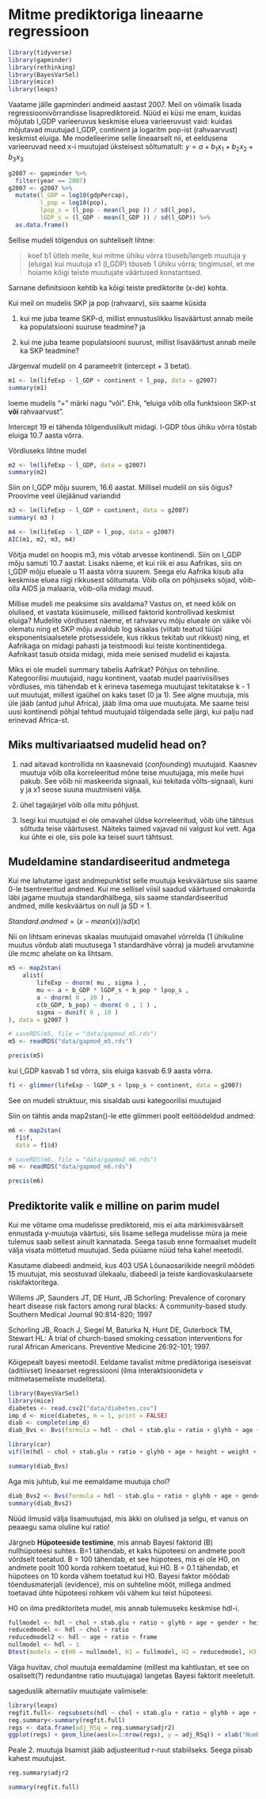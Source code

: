 
# Mitme prediktoriga lineaarne regressioon

```r
library(tidyverse)
library(gapminder)
library(rethinking)
library(BayesVarSel)
library(mice)
library(leaps)
```

Vaatame jälle gapminderi andmeid aastast 2007. 
Meil on võimalik lisada regressioonivõrrandisse lisaprediktoreid. 
Nüüd ei küsi me enam, kuidas mõjutab l_GDP varieeruvus keskmise eluea varieeruvust vaid: kuidas mõjutavad muutujad l_GDP, continent ja logaritm pop-ist (rahvaarvust) keskmist eluiga. 
Me modelleerime selle lineaarselt nii, et eeldusena varieeruvad need x-i muutujad üksteisest sõltumatult: $y = a + b_1x_1 + b_2x_2 + b_3x_3$

```r
g2007 <- gapminder %>% 
  filter(year == 2007)
g2007 <- g2007 %>% 
  mutate(l_GDP = log10(gdpPercap),
         l_pop = log10(pop), 
         lpop_s = (l_pop - mean(l_pop )) / sd(l_pop),
         lGDP_s = (l_GDP - mean(l_GDP )) / sd(l_GDP)) %>% 
  as.data.frame()
```

Sellise mudeli tõlgendus on suhteliselt lihtne: 

> koef b1 ütleb meile, 
      kui mitme ühiku võrra tõuseb/langeb muutuja y (eluiga) 
      kui muutuja x1 (l_GDP) tõuseb 1 ühiku võrra; 
      tingimusel, et me hoiame kõigi teiste muutujate väärtused konstantsed. 
      
      
Sarnane definitsioon kehtib ka kõigi teiste prediktorite (x-de) kohta.

Kui meil on mudelis SKP ja pop (rahvaarv), siis saame küsida 

1) kui me juba teame SKP-d, millist ennustuslikku lisaväärtust annab meile ka populatsiooni suuruse teadmine? ja

2) kui me juba teame populatsiooni suurust, millist lisaväärtust annab meile ka SKP teadmine?

Järgenval mudelil on 4 parameetrit (intercept + 3 betat).

```r
m1 <- lm(lifeExp ~ l_GDP + continent + l_pop, data = g2007)
summary(m1)
```

loeme mudelis "+" märki nagu "või". Ehk, "eluiga võib olla funktsioon SKP-st **või** rahvaarvust".

Intercept 19 ei tähenda tõlgenduslikult midagi. l-GDP tõus ühiku võrra tõstab eluiga 10.7 aasta võrra. 

Võrdluseks lihtne mudel
```r
m2 <- lm(lifeExp ~ l_GDP, data = g2007)
summary(m2)
```

Siin on l_GDP mõju suurem, 16.6 aastat. Millisel mudelil on siis õigus? Proovime veel ülejäänud variandid

```r
m3 <- lm(lifeExp ~ l_GDP + continent, data = g2007)
summary( m3 )

m4 <- lm(lifeExp ~ l_GDP + l_pop, data = g2007)
AIC(m1, m2, m3, m4)
```

Võitja mudel on hoopis m3, mis võtab arvesse kontinendi. Siin on l_GDP mõju samuti 10.7 aastat. Lisaks näeme, et kui riik ei asu Aafrikas, siis on l_GDP mõju elueale u 11 aasta võrra suurem. Seega elu Aafrika kisub alla keskmise eluea riigi rikkusest sõltumata. Võib olla on põhjuseks sõjad, võib-olla AIDS ja malaaria, võib-olla midagi muud. 

Millise mudeli me peaksime siis avaldama? Vastus on, et need kõik on olulised, et vastata küsimusele, millised faktorid kontrollivad keskmist eluiga? Mudelite võrdlusest näeme, et rahvaarvu mõju elueale on väike või olematu ning et SKP mõju avaldub log skaalas (viitab teatud tüüpi eksponentsiaalsetele protsessidele, kus rikkus tekitab uut rikkust) ning, et Aafrikaga on midagi pahasti ja teistmoodi kui teiste kontinentidega. Aafrikast tasub otsida midagi, mida meie senised mudelid ei kajasta.

Miks ei ole mudeli summary tabelis Aafrikat? Põhjus on tehniline. Kategoorilisi muutujaid, nagu kontinent, vaatab mudel paariviisilises võrdluses, mis tähendab et k erineva tasemega muutujast tekitatakse k - 1 uut muutujat, millest igaühel on kaks taset (0 ja 1). See algne muutuja, mis üle jääb (antud juhul Africa), jääb ilma oma uue muutujata. Me saame teisi uusi kontinendi põhjal tehtud muutujaid tõlgendada selle järgi, kui palju nad erinevad Africa-st.

## Miks multivariaatsed mudelid head on? {-}

1) nad aitavad kontrollida nn kaasnevaid (*confounding*) muutujaid. 
Kaasnev muutuja võib olla korreleeritud mõne teise muutujaga, mis meile huvi pakub. 
See võib nii maskeerida signaali, kui tekitada võlts-signaali, kuni y ja x1 seose suuna muutmiseni välja.

2) ühel tagajärjel võib olla mitu põhjust.

3) Isegi kui muutujad ei ole omavahel üldse korreleeritud, võib ühe tähtsus sõltuda teise väärtusest. Näiteks taimed vajavad nii valgust kui vett. Aga kui ühte ei ole, siis pole ka teisel suurt tähtsust.

## Mudeldamine standardiseeritud andmetega {-}

Kui me lahutame igast andmepunktist selle muutuja keskväärtuse siis saame 0-le tsentreeritud andmed. Kui me sellisel viisil saadud väärtused omakorda läbi jagame muutuja standardhälbega, siis saame standardiseeritud andmed, mille keskväärtus on null ja SD = 1.

$Standard.andmed = (x - mean(x))/sd(x)$ 

Nii on lihtsam erinevas skaalas muutujaid omavahel võrrelda (1 ühikuline muutus võrdub alati muutusega 1 standardhäve võrra) ja mudeli arvutamine üle mcmc ahelate on ka lihtsam.

```r
m5 <- map2stan(
    alist(
        lifeExp ~ dnorm( mu , sigma ) ,
        mu <- a + b_GDP * lGDP_s + b_pop * lpop_s ,
        a ~ dnorm( 0 , 10 ) ,
        c(b_GDP, b_pop) ~ dnorm( 0 , 1 ) ,
        sigma ~ dunif( 0 , 10 )
), data = g2007 )
```


```r
# saveRDS(m5, file = "data/gapmod_m5.rds")
m5 <- readRDS("data/gapmod_m5.rds")
```


```r
precis(m5)
```

kui l_GDP kasvab 1 sd võrra, siis eluiga kasvab 6.9 aasta võrra. 

```r
f1 <- glimmer(lifeExp ~ lGDP_s + lpop_s + continent, data = g2007)
```
See on mudeli struktuur, mis sisaldab uusi kategoorilisi muutujaid

Siin on tähtis anda map2stan()-le ette glimmeri poolt eeltöödeldud andmed:
```r
m6 <- map2stan(
  f1$f, 
  data = f1$d)
```


```r
# saveRDS(m6, file = "data/gapmod_m6.rds")
m6 <- readRDS("data/gapmod_m6.rds")
```


```r
precis(m6)
```

##  Prediktorite valik e milline on parim mudel

Kui me võtame oma mudelisse prediktoreid, mis ei aita märkimisväärselt ennustada y-muutuja väärtusi, siis lisame sellega mudelisse müra ja meie tulemus saab sellest ainult kannatada. Seega tasub enne formaalset mudelit välja visata mõttetud muutujad. Seda püüame nüüd teha kahel meetodil.

Kasutame diabeedi andmeid, kus 403 USA Lõunaosariikide neegril mõõdeti 15 muutujat, mis seostuvad ülekaalu, diabeedi ja teiste kardiovaskulaarsete riskifaktoritega. 

Willems JP, Saunders JT, DE Hunt, JB Schorling: Prevalence of coronary heart disease risk factors among rural blacks: A community-based study. Southern Medical Journal 90:814-820; 1997

Schorling JB, Roach J, Siegel M, Baturka N, Hunt DE, Guterbock TM, Stewart HL: A trial of church-based smoking cessation interventions for rural African Americans. Preventive Medicine 26:92-101; 1997.

Kõigepealt bayesi meetodil. Eeldame tavalist mitme prediktoriga iseseisvat (aditiivset) lineaarset regressiooni (ilma interaktsioonideta v mitmetasemeliste mudeliteta).
```r
library(BayesVarSel)
library(mice)
diabetes <- read.csv2("data/diabetes.csv")
imp_d <- mice(diabetes, m = 1, print = FALSE)
diab <- complete(imp_d) 
diab_Bvs <- Bvs(formula = hdl ~ chol + stab.glu + ratio + glyhb + age + gender + height + weight + frame + bp.1s + bp.1d+ waist + hip, data = diab)
```

```r
library(car)
vif(lm(hdl ~ chol + stab.glu + ratio + glyhb + age + height + weight +  bp.1s + bp.1d + waist, data = diab))
```


```r
summary(diab_Bvs)
```


Aga mis juhtub, kui me eemaldame muutuja chol?
```r
diab_Bvs2 <- Bvs(formula = hdl ~ stab.glu + ratio + glyhb + age + gender + height + weight + frame + bp.1s + bp.1d+ waist + hip, data = diab)
summary(diab_Bvs2)
```

Nüüd ilmusid välja lisamuutujad, mis äkki on olulised ja selgu, et vanus on peaaegu sama oluline kui ratio!

Järgneb **Hüpoteeside testimine**, mis annab Bayesi faktorid (B) nullhüpoteesi suhtes. B=1 tähendab, et kaks hüpoteesi on andmete poolt võrdselt toetatud. B = 100 tähendab, et see hüpotees, mis ei ole H0, on andmete poolt 100 korda rohkem toetatud, kui H0. B = 0.1 tähendab, et hüpotees on 10 korda vähem toetatud kui H0. Bayesi faktor mõõdab tõendusmaterjali (evidence), mis on suhteline mõõt, millega andmed toetavad ühte hüpoteesi rohkem või vähem kui teist hüpoteesi.

H0 on ilma prediktoriteta mudel, mis annab tulemuseks keskmise hdl-i.
```r
fullmodel <- hdl ~ chol + stab.glu + ratio + glyhb + age + gender + height + weight + frame + bp.1s + bp.1d+ waist + hip
reducedmodel <- hdl ~ chol + ratio 
reducedmodel2 <- hdl ~ age + ratio + frame
nullmodel <- hdl ~ 1
Btest(models = c(H0 = nullmodel, H1 = fullmodel, H2 = reducedmodel, H3 = reducedmodel2), data = diab)
```

Väga huvitav, chol muutuja eemaldamine (millest ma kahtlustan, et see on osaliselt(?) redundantne ratio muutujaga) langetas Bayesi faktorit meeletult.

sageduslik alternatiiv muutujate valimisele:
```r
library(leaps)
regfit.full<- regsubsets(hdl ~ chol + stab.glu + ratio + glyhb + age + gender + height + weight + frame + bp.1s + bp.1d+ waist + hip, data = diab, nvmax=19, method="backward") 
reg.summary<-summary(regfit.full) 
regs <- data.frame(adj_RSq = reg.summary$adjr2)
ggplot(regs) + geom_line(aes(x=1:nrow(regs), y = adj_RSq)) + xlab("Number of Variables")
```

Peale 2. muutuja lisamist jääb adjusteeritud r-ruut stabiilseks. Seega piisab kahest muutujast.
```r
reg.summary$adjr2
```

```r
summary(regfit.full)
```


